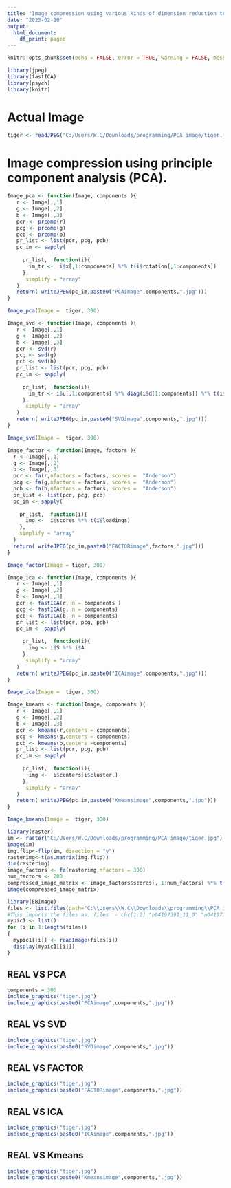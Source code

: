 ```yaml
---
title: "Image compression using various kinds of dimension reduction techniques"
date: "2023-02-10"
output:
  html_document:
    df_print: paged
---
```


```r
knitr::opts_chunk$set(echo = FALSE, error = TRUE, warning = FALSE, message = FALSE)
```


```r
library(jpeg)
library(fastICA)
library(psych)
library(knitr)
```


# Actual Image 


```r
tiger <- readJPEG("C:/Users/W.C/Downloads/programming/PCA image/tiger.jpg")
```

# Image compression using principle component analysis (PCA).

```r
Image_pca <- function(Image, components ){
   r <- Image[,,1]
   g <- Image[,,2]
   b <- Image[,,3]
   pcr <- prcomp(r)
   pcg <- prcomp(g)
   pcb <- prcomp(b)
   pr_list <- list(pcr, pcg, pcb)
   pc_im <- sapply(
     
     pr_list,  function(i){
       im_tr <-  i$x[,1:components] %*% t(i$rotation[,1:components])
     },
      simplify = "array"
   )
   return( writeJPEG(pc_im,paste0("PCAimage",components,".jpg")))
}

Image_pca(Image =  tiger, 300)
```




```r
Image_svd <- function(Image, components ){
   r <- Image[,,1]
   g <- Image[,,2]
   b <- Image[,,3]
   pcr <- svd(r)
   pcg <- svd(g)
   pcb <- svd(b)
   pr_list <- list(pcr, pcg, pcb)
   pc_im <- sapply(
     
     pr_list,  function(i){
       im_tr <- i$u[,1:components] %*% diag(i$d[1:components]) %*% t(i$v[,1:components])
     },
      simplify = "array"
   )
   return( writeJPEG(pc_im,paste0("SVDimage",components,".jpg")))
}

Image_svd(Image =  tiger, 300)
```



```r
Image_factor <- function(Image, factors ){
  r <- Image[,,1]
  g <- Image[,,2]
  b <- Image[,,3]
  pcr <- fa(r,nfactors = factors, scores =  "Anderson")
  pcg <- fa(g,nfactors = factors, scores =  "Anderson")
  pcb <- fa(b,nfactors = factors, scores =  "Anderson")
  pr_list <- list(pcr, pcg, pcb)
  pc_im <- sapply(
    
    pr_list,  function(i){
      img <-  i$scores %*% t(i$loadings)
    },
    simplify = "array"
  )
  return( writeJPEG(pc_im,paste0("FACTORimage",factors,".jpg")))
}  

Image_factor(Image = tiger, 300)
```



```r
Image_ica <- function(Image, components ){
   r <- Image[,,1]
   g <- Image[,,2]
   b <- Image[,,3]
   pcr <- fastICA(r, n = components )
   pcg <- fastICA(g, n = components)
   pcb <- fastICA(b, n = components)
   pr_list <- list(pcr, pcg, pcb)
   pc_im <- sapply(
     
     pr_list,  function(i){
       img <- i$S %*% i$A
     },
      simplify = "array"
   )
   return( writeJPEG(pc_im,paste0("ICAimage",components,".jpg")))
}

Image_ica(Image =  tiger, 300)

```



```r
Image_kmeans <- function(Image, components ){
   r <- Image[,,1]
   g <- Image[,,2]
   b <- Image[,,3]
   pcr <- kmeans(r,centers = components)
   pcg <- kmeans(g,centers = components)
   pcb <- kmeans(b,centers =components)
   pr_list <- list(pcr, pcg, pcb)
   pc_im <- sapply(
     
     pr_list,  function(i){
       img <-  i$centers[i$cluster,]
     },
      simplify = "array"
   )
   return( writeJPEG(pc_im,paste0("Kmeansimage",components,".jpg")))
}

Image_kmeans(Image =  tiger, 300)

```





```r
library(raster)
im <- raster("C:/Users/W.C/Downloads/programming/PCA image/tiger.jpg")
image(im)
img.flip<-flip(im, direction = "y")
rasterimg<-t(as.matrix(img.flip))
dim(rasterimg)
image_factors <- fa(rasterimg,nfactors = 300)
num_factors <- 200
compressed_image_matrix <- image_factors$scores[, 1:num_factors] %*% t(image_factors$loadings[, 1:num_factors])
image(compressed_image_matrix)
```



```r
library(EBImage)
files <- list.files(path="C:\\Users\\W.C\\Downloads\\programming\\PCA image", pattern=".jpg",all.files=T, full.names=F, no.. = T)  
#This imports the files as: files  - chr[1:2] "n04197391_11_0" "n04197391_74_0"
mypic1 <- list()
for (i in 1:length(files))
{
  mypic1[[i]] <- readImage(files[i])
  display(mypic1[[i]])
}
```

## REAL VS PCA 

```r
components = 300
include_graphics("tiger.jpg")
include_graphics(paste0("PCAimage",components,".jpg"))

```


## REAL VS SVD 

```r

include_graphics("tiger.jpg")
include_graphics(paste0("SVDimage",components,".jpg"))

```


## REAL VS FACTOR

```r

include_graphics("tiger.jpg")
include_graphics(paste0("FACTORimage",components,".jpg"))

```


## REAL VS ICA

```r

include_graphics("tiger.jpg")
include_graphics(paste0("ICAimage",components,".jpg"))

```


## REAL VS Kmeans

```r

include_graphics("tiger.jpg")
include_graphics(paste0("Kmeansimage",components,".jpg"))

```